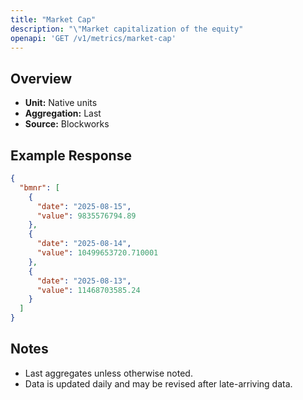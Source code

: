 ```yaml
---
title: "Market Cap"
description: "\"Market capitalization of the equity"
openapi: 'GET /v1/metrics/market-cap'
---
```


## Overview

- **Unit:** Native units
- **Aggregation:** Last
- **Source:** Blockworks

## Example Response

```json
{
  "bmnr": [
    {
      "date": "2025-08-15",
      "value": 9835576794.89
    },
    {
      "date": "2025-08-14",
      "value": 10499653720.710001
    },
    {
      "date": "2025-08-13",
      "value": 11468703585.24
    }
  ]
}
```

## Notes
- Last aggregates unless otherwise noted.
- Data is updated daily and may be revised after late-arriving data.
